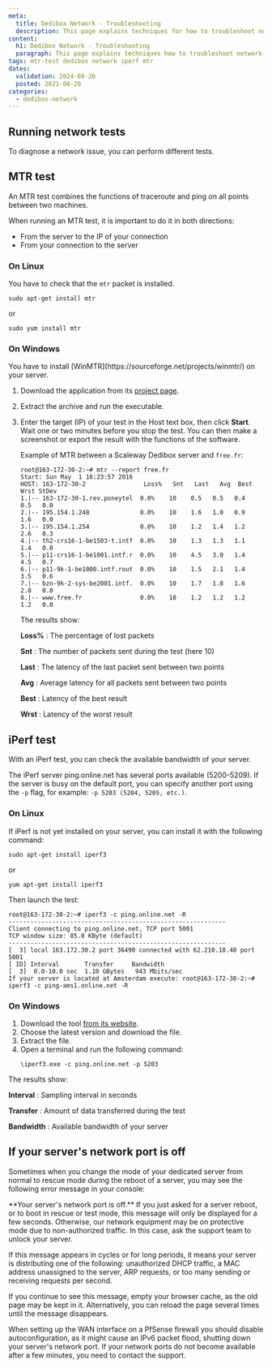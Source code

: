 ```yaml
---
meta:
  title: Dedibox Network - Troubleshooting
  description: This page explains techniques for how to troubleshoot network related issues on your Scaleway Dedibox dedicated server.
content:
  h1: Dedibox Network - Troubleshooting
  paragraph: This page explains techniques how to troubleshoot network-related issues on your Scaleway Dedibox dedicated server.
tags: mtr-test dedibox network iperf mtr
dates:
  validation: 2024-08-26
  posted: 2021-08-20
categories:
  - dedibox-network
---
```


## Running network tests

To diagnose a network issue, you can perform different tests.

## MTR test

An MTR test combines the functions of traceroute and ping on all points between two machines.

When running an MTR test, it is important to do it in both directions:

- From the server to the IP of your connection
- From your connection to the server

### On Linux
You have to check that the `mtr` packet is installed.

```
sudo apt-get install mtr
```
or
```
sudo yum install mtr
```

### On Windows

<Message type="note">
  You have to install [WinMTR](https://sourceforge.net/projects/winmtr/) on your server.
</Message>

1. Download the application from its [project page](https://sourceforge.net/projects/winmtr/).
2. Extract the archive and run the executable.
3. Enter the target (IP) of your test in the Host text box, then click **Start**. Wait one or two minutes before you stop the test. You can then make a screenshot or export the result with the functions of the software.

    Example of MTR between a Scaleway Dedibox server and `free.fr`:

    ```
    root@163-172-30-2:~# mtr --report free.fr
    Start: Sun May  1 16:23:57 2016
    HOST: 163-172-30-2                Loss%   Snt   Last   Avg  Best  Wrst StDev
    1.|-- 163-172-30-1.rev.poneytel  0.0%    10    0.5   0.5   0.4   0.5   0.0
    2.|-- 195.154.1.248              0.0%    10    1.6   1.0   0.9   1.6   0.0
    3.|-- 195.154.1.254              0.0%    10    1.2   1.4   1.2   2.6   0.3
    4.|-- th2-crs16-1-be1503-t.intf  0.0%    10    1.3   1.3   1.1   1.4   0.0
    5.|-- p11-crs16-1-be1001.intf.r  0.0%    10    4.5   3.0   1.4   4.5   0.7
    6.|-- p11-9k-1-be1000.intf.rout  0.0%    10    1.5   2.1   1.4   3.5   0.6
    7.|-- bzn-9k-2-sys-be2001.intf.  0.0%    10    1.7   1.8   1.6   2.8   0.0
    8.|-- www.free.fr                0.0%    10    1.2   1.2   1.2   1.2   0.0
    ```

    The results show:

    **Loss%**
    : The percentage of lost packets

    **Snt**
    : The number of packets sent during the test (here 10)

    **Last**
    : The latency of the last packet sent between two points

    **Avg**
    : Average latency for all packets sent between two points

    **Best**
    : Latency of the best result

    **Wrst**
    : Latency of the worst result

## iPerf test

With an iPerf test, you can check the available bandwidth of your server.

The iPerf server ping.online.net has several ports available (5200-5209). If the server is busy on the default port, you can specify another port using the `-p` flag, for example: `-p 5203 (5204, 5205, etc.)`.

### On Linux

If iPerf is not yet installed on your server, you can install it with the following command:

```
sudo apt-get install iperf3
``` 
or
```
yum apt-get install iperf3
``` 

Then launch the test:

```
root@163-172-30-2:~# iperf3 -c ping.online.net -R
------------------------------------------------------------
Client connecting to ping.online.net, TCP port 5001
TCP window size: 85.0 KByte (default)
------------------------------------------------------------
[  3] local 163.172.30.2 port 36490 connected with 62.210.18.40 port 5001
[ ID] Interval       Transfer     Bandwidth
[  3]  0.0-10.0 sec  1.10 GBytes   943 Mbits/sec
If your server is located at Amsterdam execute: root@163-172-30-2:~# iperf3 -c ping-ams1.online.net -R
``` 

### On Windows

1. Download the tool [from its website](https://iperf.fr/iperf-download.php#windows).
2. Choose the latest version and download the file.
3. Extract the file.
4. Open a terminal and run the following command:
    ```
    \iperf3.exe -c ping.online.net -p 5203
    ```

The results show:

**Interval**
: Sampling interval in seconds

**Transfer** 
: Amount of data transferred during the test

**Bandwidth** 
: Available bandwidth of your server

## If your server's network port is off

Sometimes when you change the mode of your dedicated server from normal to rescue mode during the reboot of a server, you may see the following error message in your console:

<Message type="important">
  **Your server's network port is off.**
  If you just asked for a server reboot, or to boot in rescue or test mode, this message will only be displayed for a few seconds. Otherwise, our network equipment may be on protective mode due to non-authorized traffic. In this case, ask the support team to unlock your server.
</Message>

If this message appears in cycles or for long periods, it means your server is distributing one of the following: unauthorized DHCP traffic, a MAC address unassigned to the server, ARP requests, or too many sending or receiving requests per second.

If you continue to see this message, empty your browser cache, as the old page may be kept in it. Alternatively, you can reload the page several times until the message disappears.

<Message type="important">
  When setting up the WAN interface on a PfSense firewall you should disable autoconfiguration, as it might cause an IPv6 packet flood, shutting down your server's network port. If your network ports do not become available after a few minutes, you need to contact the support.
</Message>